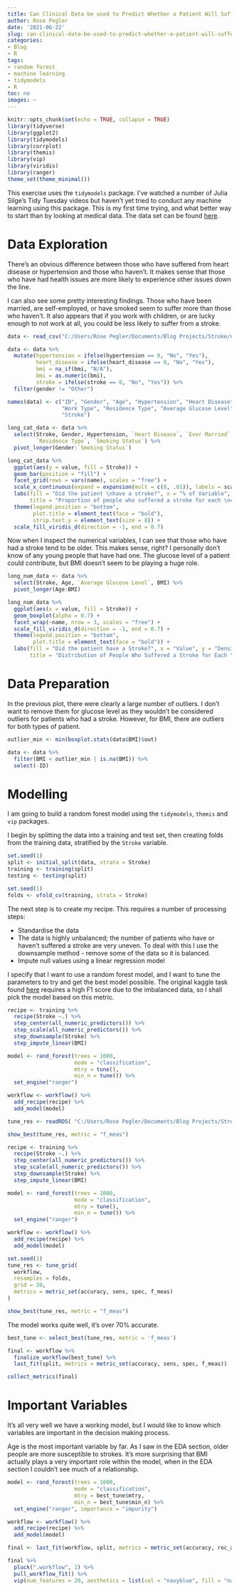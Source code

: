 ```yaml
---
title: Can Clinical Data be used to Predict Whether a Patient Will Suffer a Stroke?
author: Rose Pegler
date: '2021-06-22'
slug: can-clinical-data-be-used-to-predict-whether-a-patient-will-suffer-a-stroke
categories:
- Blog
- R
tags:
- random forest
- machine learning
- tidymodels
- R
toc: no
images: ~
---
```

  
```r
knitr::opts_chunk$set(echo = TRUE, collapse = TRUE)
library(tidyverse)
library(ggplot2)
library(tidymodels)
library(corrplot)
library(themis)
library(vip)
library(viridis)
library(ranger)
theme_set(theme_minimal())
```

This exercise uses the `tidymodels` package. I've watched a number of Julia Silge's Tidy Tuesday videos but haven't yet tried to conduct any machine learning using this package. This is my first time trying, and what better way to start than by looking at medical data. The data set can be found [here](https://www.kaggle.com/fedesoriano/stroke-prediction-dataset).

# Data Exploration

There's an obvious difference between those who have suffered from heart disease or hypertension and those who haven't. It makes sense that those who have had health issues are more likely to experience other issues down the line.

I can also see some pretty interesting findings. Those who have been married, are self-employed, or have smoked seem to suffer more than those who haven't. It also appears that if you work with children, or are lucky enough to not work at all, you could be less likely to suffer from a stroke.

```r
data <- read_csv("C:/Users/Rose Pegler/Documents/Blog Projects/Stroke/data/healthcare-dataset-stroke-data.csv")

data <- data %>%
  mutate(hypertension = ifelse(hypertension == 0, "No", "Yes"),
         heart_disease = ifelse(heart_disease == 0, "No", "Yes"),
         bmi = na_if(bmi, "N/A"),
         bmi = as.numeric(bmi),
         stroke = ifelse(stroke == 0, "No", "Yes")) %>%
  filter(gender != "Other")

names(data) <- c("ID", "Gender", "Age", "Hypertension", "Heart Disease", "Ever Married",
                 "Work Type", "Residence Type", "Average Glucose Level", "BMI", "Smoking Status",
                 "Stroke") 
```


```r
long_cat_data <- data %>%
  select(Stroke, Gender, Hypertension, `Heart Disease`, `Ever Married`, `Work Type`,
         `Residence Type`, `Smoking Status`) %>%
  pivot_longer(Gender:`Smoking Status`)

long_cat_data %>%
  ggplot(aes(y = value, fill = Stroke)) +
  geom_bar(position = "fill") + 
  facet_grid(rows = vars(name), scales = "free") +
  scale_x_continuous(expand = expansion(mult = c(0, .01)), labels = scales::percent) +
  labs(fill = "Did the patient \nhave a stroke?", x = "% of Variable", y = "Variable",
       title = "Proportion of people who suffered a stroke for each \ncategorical variable") +
  theme(legend.position = "bottom",
        plot.title = element_text(face = "bold"),
        strip.text.y = element_text(size = 8)) +
  scale_fill_viridis_d(direction = -1, end = 0.7)
```

Now when I inspect the numerical variables, I can see that those who have had a stroke tend to be older. This makes sense, right? I personally don't know of any young people that have had one. The glucose level of a patient could contribute, but BMI doesn't seem to be playing a huge role.

```r
long_num_data <- data %>%
  select(Stroke, Age, `Average Glucose Level`, BMI) %>%
  pivot_longer(Age:BMI)

long_num_data %>%
  ggplot(aes(x = value, fill = Stroke)) +
  geom_boxplot(alpha = 0.7) +
  facet_wrap(~name, nrow = 3, scales = "free") +
  scale_fill_viridis_d(direction = -1, end = 0.7) +
  theme(legend.position = "bottom",
        plot.title = element_text(face = "bold")) +
  labs(fill = "Did the patient have a Stroke?", x = "Value", y = "Density",
       title = "Distribution of People Who Suffered a Stroke for Each \nNumerical Variable") 
```

# Data Preparation

In the previous plot, there were clearly a large number of outliers. I don't want to remove them for glucose level as they wouldn't be considered outliers for patients who had a stroke. However, for BMI, there are outliers for both types of patient. 

```r
outlier_min <- min(boxplot.stats(data$BMI)$out)

data <- data %>% 
  filter(BMI < outlier_min | is.na(BMI)) %>%
  select(-ID)
```

# Modelling

I am going to build a random forest model using the `tidymodels`, `themis` and `vip` packages.

I begin by splitting the data into a training and test set, then creating folds from the training data, stratified by the `Stroke` variable.

```r
set.seed(1)
split <- initial_split(data, strata = Stroke)
training <- training(split)
testing <- testing(split)

set.seed(1)
folds <- vfold_cv(training, strata = Stroke)
```

The next step is to create my recipe. This requires a number of processing steps:
  
  * Standardise the data
* The data is highly unbalanced; the number of patients who have or haven't suffered a stroke are very uneven. To deal with this I use the downsample method - remove some of the data so it is balanced.
* Impute null values using a linear regression model

I specify that I want to use a random forest model, and I want to tune the parameters to try and get the best model possible. The original kaggle task found [here](https://www.kaggle.com/fedesoriano/stroke-prediction-dataset/tasks?taskId=3281) requires a high F1 score due to the imbalanced data, so I shall pick the model based on this metric.

```r
recipe <- training %>%
  recipe(Stroke ~.) %>%
  step_center(all_numeric_predictors()) %>%
  step_scale(all_numeric_predictors()) %>%
  step_downsample(Stroke) %>%
  step_impute_linear(BMI)

model <- rand_forest(trees = 1000, 
                     mode = "classification",
                     mtry = tune(),
                     min_n = tune()) %>%
  set_engine("ranger")

workflow <- workflow() %>%
  add_recipe(recipe) %>%
  add_model(model)

tune_res <- readRDS( "C:/Users/Rose Pegler/Documents/Blog Projects/Stroke/data/tune_res.rds")

show_best(tune_res, metric = "f_meas")
```


```r
recipe <- training %>%
  recipe(Stroke ~.) %>%
  step_center(all_numeric_predictors()) %>%
  step_scale(all_numeric_predictors()) %>%
  step_downsample(Stroke) %>%
  step_impute_linear(BMI)

model <- rand_forest(trees = 1000, 
                     mode = "classification",
                     mtry = tune(),
                     min_n = tune()) %>%
  set_engine("ranger")

workflow <- workflow() %>%
  add_recipe(recipe) %>%
  add_model(model)

set.seed(1)
tune_res <- tune_grid(
  workflow,
  resamples = folds,
  grid = 20,
  metrics = metric_set(accuracy, sens, spec, f_meas)
)

show_best(tune_res, metric = "f_meas")
```

The model works quite well, it's over 70% accurate.

```r
best_tune <- select_best(tune_res, metric = 'f_meas')

final <- workflow %>%
  finalize_workflow(best_tune) %>%
  last_fit(split, metrics = metric_set(accuracy, sens, spec, f_meas))

collect_metrics(final)
```

# Important Variables

It's all very well we have a working model, but I would like to know which variables are important in the decision making process.

Age is the most important variable by far. As I saw in the EDA section, older people are more susceptible to strokes. It's more surprising that BMI actually plays a very important role within the model, when in the EDA section I couldn't see much of a relationship.

```r
model <- rand_forest(trees = 1000, 
                     mode = "classification",
                     mtry = best_tune$mtry,
                     min_n = best_tune$min_n) %>%
  set_engine("ranger", importance = "impurity")

workflow <- workflow() %>%
  add_recipe(recipe) %>%
  add_model(model)

final <- last_fit(workflow, split, metrics = metric_set(accuracy, roc_auc, f_meas))

final %>%
  pluck(".workflow", 1) %>%   
  pull_workflow_fit() %>% 
  vip(num_features = 20, aesthetics = list(col = "navyblue", fill = "navyblue"))

```



